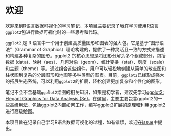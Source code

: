 # 欢迎 {.unnumbered}

欢迎来到R语言数据可视化的学习笔记，本项目主要记录了我在学习使用R语言`ggplot2`包进行数据可视化时的一些思考和代码。

`ggplot2` 是 R 语言中一个用于创建高质量图形和图表的强大包。它是基于“图形语法”（Grammar of Graphics）理论构建的，提供了一种灵活且一致的方式来描述和构建各种复杂的图形。ggplot2 的核心思想是将图形分解为多个组成部分，包括数据 (data)、映射（aes）、几何对象（geom）、统计变换（stat）、刻度（scale）和主题（theme）等。通过组合这些组件，用户可以轻松地创建从简单的散点图和柱状图到复杂的分层图形和地图等多种类型的图表。目前，`ggplot2`已经形成强大的拓展生态系统，可以利用`ggplot2`的扩展，轻松创建更加复杂和个性化的图形。

笔记不会不含基础`ggplot2`绘图的相关知识，如果是初学者，建议先学习[ggplot2: Elegant Graphics for Data Analysis (3e)](https://ggplot2-book.org/)。在这里，主要主要包含ggplot2的一些高级用法，包括ggplot2内部如何工作，编写ggplot2扩展的原理和利用ggplot2进行高级绘图。

本项目旨在记录自己学习R语言数据可视化的过程，如有错误，欢迎在[issue](https://github.com/FeelLiao/RdataVisualization/issues)中提出。